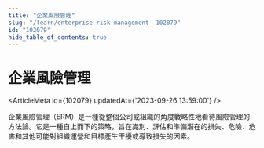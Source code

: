 ```yaml
---
title: "企業風險管理"
slug: "/learn/enterprise-risk-management--102079"
id: "102079"
hide_table_of_contents: true
---
```



# 企業風險管理

<ArticleMeta id={102079} updatedAt={'2023-09-26 13:59:00'} />
<div className='border-solid border-b border-t-0 my-4 border-[var(--ifm-color-gray-300)]' />

企業風險管理（ERM）是一種從整個公司或組織的角度戰略性地看待風險管理的方法論。它是一種自上而下的策略，旨在識別、評估和準備潛在的損失、危險、危害和其他可能對組織運營和目標產生干擾或導致損失的因素。

